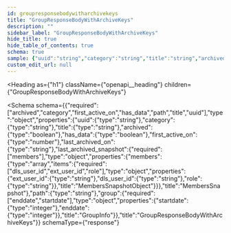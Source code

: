 ```yaml
---
id: groupresponsebodywitharchivekeys
title: "GroupResponseBodyWithArchiveKeys"
description: ""
sidebar_label: "GroupResponseBodyWithArchiveKeys"
hide_title: true
hide_table_of_contents: true
schema: true
sample: {"uuid":"string","category":"string","title":"string","archived":true,"has_data":true,"first_active_on":0,"last_archived_on":"string","last_archived_snapshot":{"members":[{"ext_user_id":"string","dls_user_id":"string","role":"string"}]},"path":"string","group":{"startdate":0,"enddate":0}}
custom_edit_url: null
---
```



<Heading
  as={"h1"}
  className={"openapi__heading"}
  children={"GroupResponseBodyWithArchiveKeys"}
>
</Heading>





<Schema
  schema={{"required":["archived","category","first_active_on","has_data","path","title","uuid"],"type":"object","properties":{"uuid":{"type":"string"},"category":{"type":"string"},"title":{"type":"string"},"archived":{"type":"boolean"},"has_data":{"type":"boolean"},"first_active_on":{"type":"number"},"last_archived_on":{"type":"string"},"last_archived_snapshot":{"required":["members"],"type":"object","properties":{"members":{"type":"array","items":{"required":["dls_user_id","ext_user_id","role"],"type":"object","properties":{"ext_user_id":{"type":"string"},"dls_user_id":{"type":"string"},"role":{"type":"string"}},"title":"MembersSnapshotObject"}}},"title":"MembersSnapshot"},"path":{"type":"string"},"group":{"required":["enddate","startdate"],"type":"object","properties":{"startdate":{"type":"integer"},"enddate":{"type":"integer"}},"title":"GroupInfo"}},"title":"GroupResponseBodyWithArchiveKeys"}}
  schemaType={"response"}
>
  
</Schema>
            